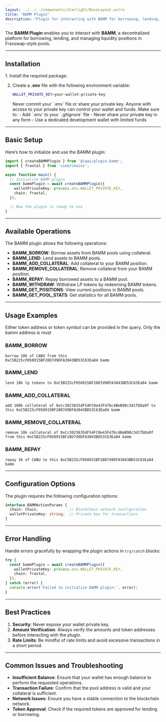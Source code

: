 ```yaml
---
layout: ../../../components/starlight/BaseLayout.astro
title: "BAMM Plugin"
description: "Plugin for interacting with BAMM for borrowing, lending, and managing liquidity positions."
---
```



The **BAMM Plugin** enables you to interact with **BAMM**, a decentralized platform for borrowing, lending, and managing liquidity positions in Fraxswap-style pools.

---

## Installation

<Steps>
1. Install the required package:
   <PackageManagers pkg="@iqai/plugin-bamm" />

2. Create a **.env** file with the following environment variable:
   ```bash
   WALLET_PRIVATE_KEY=your-wallet-private-key
   ```
   <Aside type="danger" title="Security Warning">
   Never commit your `.env` file or share your private key. Anyone with access to your private key can control your wallet and funds. Make sure to:
   - Add `.env` to your `.gitignore` file
   - Never share your private key in any form
   - Use a dedicated development wallet with limited funds
   </Aside>
</Steps>

---

## Basic Setup

Here’s how to initialize and use the BAMM plugin:

```typescript
import { createBAMMPlugin } from '@iqai/plugin-bamm';
import { fraxtal } from 'viem/chains';

async function main() {
  // Initialize BAMM plugin
  const bammPlugin = await createBAMMPlugin({
    walletPrivateKey: process.env.WALLET_PRIVATE_KEY,
    chain: fraxtal,
  });

  // Now the plugin is ready to use
}
```

---

## Available Operations

The BAMM plugin allows the following operations:

- **BAMM_BORROW**: Borrow assets from BAMM pools using collateral.
- **BAMM_LEND**: Lend assets to BAMM pools.
- **BAMM_ADD_COLLATERAL**: Add collateral to your BAMM position.
- **BAMM_REMOVE_COLLATERAL**: Remove collateral from your BAMM position.
- **BAMM_REPAY**: Repay borrowed assets to a BAMM pool.
- **BAMM_WITHDRAW**: Withdraw LP tokens by redeeming BAMM tokens.
- **BAMM_GET_POSITIONS**: View current positions in BAMM pools.
- **BAMM_GET_POOL_STATS**: Get statistics for all BAMM pools.

---

## Usage Examples

<Aside>Either token address or token symbol can be provided in the query. Only the bamm address is must</Aside>

### BAMM_BORROW

```plaintext
borrow 10k of CABU from this 0xC5B225cF058915BF28D7d9DFA3043BD53C63Ea84 bamm
```

### BAMM_LEND

```plaintext
lend 10k lp tokens to 0xC5B225cF058915BF28D7d9DFA3043BD53C63Ea84 bamm
```

### BAMM_ADD_COLLATERAL

```plaintext
add 100k collateral of 0xCc3023635dF54FC0e43F47bc4BeB90c3d1fbDa9f to this 0xC5B225cF058915BF28D7d9DFA3043BD53C63Ea84 bamm
```

### BAMM_REMOVE_COLLATERAL

```plaintext
remove 10k collateral of 0xCc3023635dF54FC0e43F47bc4BeB90c3d1fbDa9f from this 0xC5B225cF058915BF28D7d9DFA3043BD53C63Ea84 bamm
```

### BAMM_REPAY

```plaintext
repay 3k of CABU to this 0xC5B225cF058915BF28D7d9DFA3043BD53C63Ea84 bamm
```

---

## Configuration Options

The plugin requires the following configuration options:

```typescript
interface BAMMActionParams {
  chain: Chain;              // Blockchain network configuration
  walletPrivateKey: string;  // Private key for transactions
}
```

---

## Error Handling

Handle errors gracefully by wrapping the plugin actions in `try/catch` blocks:

```typescript
try {
  const bammPlugin = await createBAMMPlugin({
    walletPrivateKey: process.env.WALLET_PRIVATE_KEY,
    chain: fraxtal,
  });
} catch (error) {
  console.error('Failed to initialize BAMM plugin:', error);
}
```

---

## Best Practices

1. **Security**: Never expose your wallet private key.
2. **Amount Verification**: Always verify the amounts and token addresses before interacting with the plugin.
3. **Rate Limits**: Be mindful of rate limits and avoid excessive transactions in a short period.

---

## Common Issues and Troubleshooting

- **Insufficient Balance**: Ensure that your wallet has enough balance to perform the requested operations.
- **Transaction Failure**: Confirm that the pool address is valid and your collateral is sufficient.
- **Network Issues**: Ensure you have a stable connection to the blockchain network.
- **Token Approval**: Check if the required tokens are approved for lending or borrowing.
